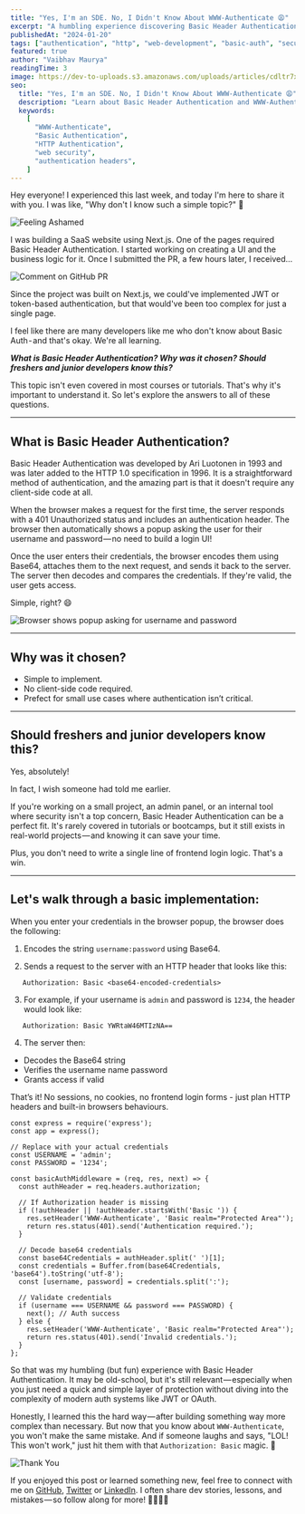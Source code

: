 ```yaml
---
title: "Yes, I'm an SDE. No, I Didn't Know About WWW-Authenticate 😩"
excerpt: "A humbling experience discovering Basic Header Authentication - the simple HTTP auth method that doesn't require any client-side code. Learn why every developer should know about WWW-Authenticate header."
publishedAt: "2024-01-20"
tags: ["authentication", "http", "web-development", "basic-auth", "security"]
featured: true
author: "Vaibhav Maurya"
readingTime: 3
image: https://dev-to-uploads.s3.amazonaws.com/uploads/articles/cdltr7xfg8wszsx65kx0.png
seo:
  title: "Yes, I'm an SDE. No, I Didn't Know About WWW-Authenticate 😩"
  description: "Learn about Basic Header Authentication and WWW-Authenticate header - the simple HTTP auth method that doesn't require client-side code"
  keywords:
    [
      "WWW-Authenticate",
      "Basic Authentication",
      "HTTP Authentication",
      "web security",
      "authentication headers",
    ]
---
```


Hey everyone! I experienced this last week, and today I'm here to share it with you. I was like, "Why don't I know such a simple topic?" 🤯

![Feeling Ashamed](https://media2.dev.to/dynamic/image/width=800%2Cheight=%2Cfit=scale-down%2Cgravity=auto%2Cformat=auto/https%3A%2F%2Fdev-to-uploads.s3.amazonaws.com%2Fuploads%2Farticles%2Fedm4x461ra50an8my5zj.gif)

I was building a SaaS website using Next.js. One of the pages required Basic Header Authentication. I started working on creating a UI and the business logic for it. Once I submitted the PR, a few hours later, I received…

![Comment on GitHub PR](https://dev-to-uploads.s3.amazonaws.com/uploads/articles/b9wzxtz8h1eu0grpgv2h.png)

Since the project was built on Next.js, we could've implemented JWT or token-based authentication, but that would've been too complex for just a single page.

I feel like there are many developers like me who don't know about Basic Auth - and that's okay. We're all learning.

_**What is Basic Header Authentication? Why was it chosen? Should freshers and junior developers know this?**_

This topic isn't even covered in most courses or tutorials. That's why it's important to understand it. So let's explore the answers to all of these questions.

---

## What is Basic Header Authentication?

Basic Header Authentication was developed by Ari Luotonen in 1993 and was later added to the HTTP 1.0 specification in 1996. It is a straightforward method of authentication, and the amazing part is that it doesn't require any client-side code at all.

When the browser makes a request for the first time, the server responds with a 401 Unauthorized status and includes an authentication header. The browser then automatically shows a popup asking the user for their username and password — no need to build a login UI!

Once the user enters their credentials, the browser encodes them using Base64, attaches them to the next request, and sends it back to the server. The server then decodes and compares the credentials. If they're valid, the user gets access.

Simple, right? 😄

![Browser shows popup asking for username and password](https://dev-to-uploads.s3.amazonaws.com/uploads/articles/er4ychr3msevmplrgktu.png)

---

## Why was it chosen?

- Simple to implement.
- No client-side code required.
- Prefect for small use cases where authentication isn’t critical.

---

## Should freshers and junior developers know this?

Yes, absolutely!

In fact, I wish someone had told me earlier.

If you're working on a small project, an admin panel, or an internal tool where security isn't a top concern, Basic Header Authentication can be a perfect fit. It's rarely covered in tutorials or bootcamps, but it still exists in real-world projects — and knowing it can save your time.

Plus, you don't need to write a single line of frontend login logic. That's a win.

---

## Let's walk through a basic implementation:

When you enter your credentials in the browser popup, the browser does the following:

1. Encodes the string `username:password` using Base64.

2. Sends a request to the server with an HTTP header that looks like this:

```
   Authorization: Basic <base64-encoded-credentials>

```

3. For example, if your username is `admin` and password is `1234`, the header would look like:

```
   Authorization: Basic YWRtaW46MTIzNA==
```

4. The server then:

- Decodes the Base64 string
- Verifies the username name password
- Grants access if valid

That’s it! No sessions, no cookies, no frontend login forms - just plan HTTP headers and built-in browsers behaviours.

```
const express = require('express');
const app = express();

// Replace with your actual credentials
const USERNAME = 'admin';
const PASSWORD = '1234';

const basicAuthMiddleware = (req, res, next) => {
  const authHeader = req.headers.authorization;

  // If Authorization header is missing
  if (!authHeader || !authHeader.startsWith('Basic ')) {
    res.setHeader('WWW-Authenticate', 'Basic realm="Protected Area"');
    return res.status(401).send('Authentication required.');
  }

  // Decode base64 credentials
  const base64Credentials = authHeader.split(' ')[1];
  const credentials = Buffer.from(base64Credentials, 'base64').toString('utf-8');
  const [username, password] = credentials.split(':');

  // Validate credentials
  if (username === USERNAME && password === PASSWORD) {
    next(); // Auth success
  } else {
    res.setHeader('WWW-Authenticate', 'Basic realm="Protected Area"');
    return res.status(401).send('Invalid credentials.');
  }
};
```

So that was my humbling (but fun) experience with Basic Header Authentication. It may be old-school, but it's still relevant — especially when you just need a quick and simple layer of protection without diving into the complexity of modern auth systems like JWT or OAuth.

Honestly, I learned this the hard way — after building something way more complex than necessary. But now that you know about `WWW-Authenticate`, you won't make the same mistake. And if someone laughs and says, "LOL! This won't work," just hit them with that `Authorization: Basic` magic. 💪

![Thank You](https://dev-to-uploads.s3.amazonaws.com/uploads/articles/e7b6xk28unxahpask3xf.webp)

If you enjoyed this post or learned something new, feel free to connect with me on [GitHub](https://github.com/thevaibhavmaurya), [Twitter](https://www.x.com/hevaibhavmaurya/) or [LinkedIn](https://www.linkedin.com/in/thevaibhavmaurya/). I often share dev stories, lessons, and mistakes — so follow along for more! 🚀👨‍💻✨
